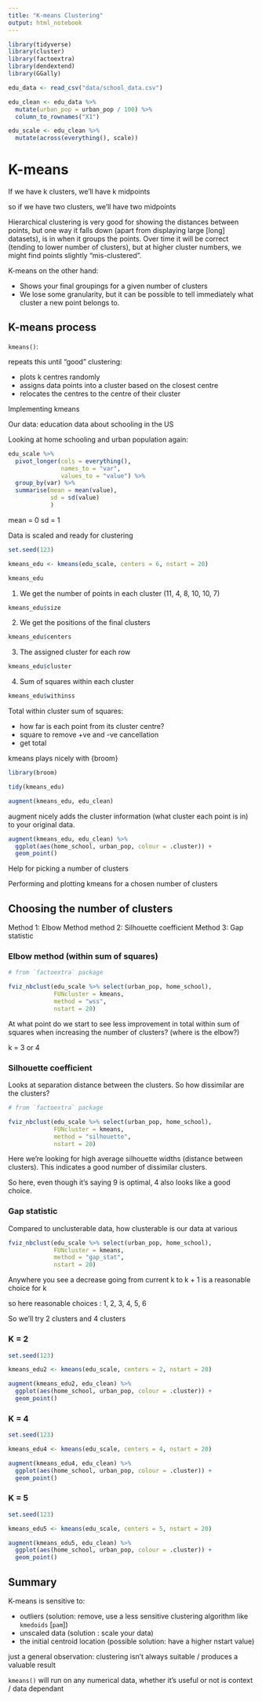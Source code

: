 ```yaml
---
title: "K-means Clustering"
output: html_notebook
---
```


```r
library(tidyverse)
library(cluster)
library(factoextra)
library(dendextend)
library(GGally)
```

```r
edu_data <- read_csv("data/school_data.csv")
```
```r
edu_clean <- edu_data %>% 
  mutate(urban_pop = urban_pop / 100) %>% 
  column_to_rownames("X1")

edu_scale <- edu_clean %>% 
  mutate(across(everything(), scale))
```



# K-means

If we have k clusters, we'll have k midpoints

so if we have two clusters, we'll have two midpoints

Hierarchical clustering is very good for showing the distances between points, but one way it falls down (apart from displaying large [long] datasets), is in when it groups the points. Over time it will be correct (tending to lower number of clusters), but at higher cluster numbers, we might find points slightly "mis-clustered".

K-means on the other hand:

- Shows your final groupings for a given number of clusters
- We lose some granularity, but it can be possible to tell immediately what cluster a new point belongs to.


## K-means process

`kmeans()`:

repeats this until "good" clustering:

- plots k centres randomly
- assigns data points into a cluster based on the closest centre
- relocates the centres to the centre of their cluster

Implementing kmeans

Our data: education data about schooling in the US

Looking at home schooling and urban population again:

```r
edu_scale %>% 
  pivot_longer(cols = everything(),
               names_to = "var",
               values_to = "value") %>% 
  group_by(var) %>% 
  summarise(mean = mean(value),
            sd = sd(value)
            )
```

mean = 0
sd = 1

Data is scaled and ready for clustering

```r
set.seed(123)

kmeans_edu <- kmeans(edu_scale, centers = 6, nstart = 20)

kmeans_edu
```

1. We get the number of points in each cluster (11, 4, 8, 10, 10, 7)

```r
kmeans_edu$size
```

2. We get the positions of the final clusters

```r
kmeans_edu$centers
```

3. The assigned cluster for each row

```r
kmeans_edu$cluster
```

4. Sum of squares within each cluster

```r
kmeans_edu$withinss
```
Total within cluster sum of squares:

- how far is each point from its cluster centre?
- square to remove +ve and -ve cancellation
- get total

kmeans plays nicely with {broom}
```r
library(broom)

tidy(kmeans_edu)
```

```r
augment(kmeans_edu, edu_clean)
```

augment nicely adds the cluster information (what cluster each point is in) to your original data.

```r
augment(kmeans_edu, edu_clean) %>% 
  ggplot(aes(home_school, urban_pop, colour = .cluster)) +
  geom_point()
```
Help for picking a number of clusters

Performing and plotting kmeans for a chosen number of clusters

## Choosing the number of clusters

Method 1: Elbow Method
method 2: Silhouette coefficient
Method 3: Gap statistic

### Elbow method (within sum of squares)

```r
# from `factoextra` package

fviz_nbclust(edu_scale %>% select(urban_pop, home_school),
             FUNcluster = kmeans,
             method = "wss",
             nstart = 20)
```

At what point do we start to see less improvement in total within sum of squares when increasing the number of clusters? (where is the elbow?)

k = 3 or 4

### Silhouette coefficient

Looks at separation distance between the clusters. So how dissimilar are the clusters?

```r
# from `factoextra` package

fviz_nbclust(edu_scale %>% select(urban_pop, home_school),
             FUNcluster = kmeans,
             method = "silhouette",
             nstart = 20)
```

Here we're looking for high average silhouette widths (distance between clusters).
This indicates a good number of dissimilar clusters.

So here, even though it's saying 9 is optimal, 4 also looks like a good choice.

### Gap statistic

Compared to unclusterable data, how clusterable is our data at various 

```r
fviz_nbclust(edu_scale %>% select(urban_pop, home_school),
             FUNcluster = kmeans,
             method = "gap_stat",
             nstart = 20)
```

Anywhere you see a decrease going from current k to k + 1 is a reasonable choice for k

so here reasonable choices : 1, 2, 3, 4, 5, 6

So we'll try 2 clusters and 4 clusters

### K = 2

```r
set.seed(123)

kmeans_edu2 <- kmeans(edu_scale, centers = 2, nstart = 20)

augment(kmeans_edu2, edu_clean) %>% 
  ggplot(aes(home_school, urban_pop, colour = .cluster)) +
  geom_point()
```

### K = 4

```r
set.seed(123)

kmeans_edu4 <- kmeans(edu_scale, centers = 4, nstart = 20)

augment(kmeans_edu4, edu_clean) %>% 
  ggplot(aes(home_school, urban_pop, colour = .cluster)) +
  geom_point()
```
### K = 5

```r
set.seed(123)

kmeans_edu5 <- kmeans(edu_scale, centers = 5, nstart = 20)

augment(kmeans_edu5, edu_clean) %>% 
  ggplot(aes(home_school, urban_pop, colour = .cluster)) +
  geom_point()
```

## Summary

K-means is sensitive to:

- outliers (solution: remove, use a less sensitive clustering algorithm like `kmedoids` [`pam`])
- unscaled data (solution : scale your data)
- the initial centroid location (possible solution: have a higher nstart value)

just a general observation: clustering isn't always suitable / produces a valuable result

`kmeans()` will run on any numerical data, whether it's useful or not is context / data dependant